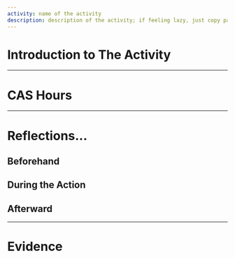 ```yaml
---
activity: name of the activity
description: description of the activity; if feeling lazy, just copy paste the introduction here lol
---
```


# Introduction to The Activity

---

# CAS Hours

<CASStrandsHours creativityHours={} activityHours={} serviceHours={} />

---

# Reflections...

## Beforehand

## During the Action

## Afterward

---

# Evidence
